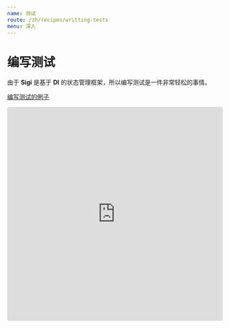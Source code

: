 ```yaml
---
name: 测试
route: /zh/recipes/writting-tests
menu: 深入
---
```


# 编写测试
由于 **Sigi** 是基于 **DI** 的状态管理框架，所以编写测试是一件非常轻松的事情。

[编写测试的例子](https://codesandbox.io/s/sigi-recipes-writting-tests-wdvqr)

<iframe
  src="https://codesandbox.io/embed/sigi-recipes-writting-tests-wdvqr?fontsize=14&hidenavigation=1&module=%2Fsrc%2F__tests__%2Fapp.module.spec.ts&previewwindow=tests&theme=dark"
  style="width:100%; height:500px; border:0; border-radius: 4px; overflow:hidden;"
  title="sigi-recipes-writting-tests"
  allow="geolocation; microphone; camera; midi; vr; accelerometer; gyroscope; payment; ambient-light-sensor; encrypted-media; usb"
  sandbox="allow-modals allow-forms allow-popups allow-scripts allow-same-origin"
></iframe>
